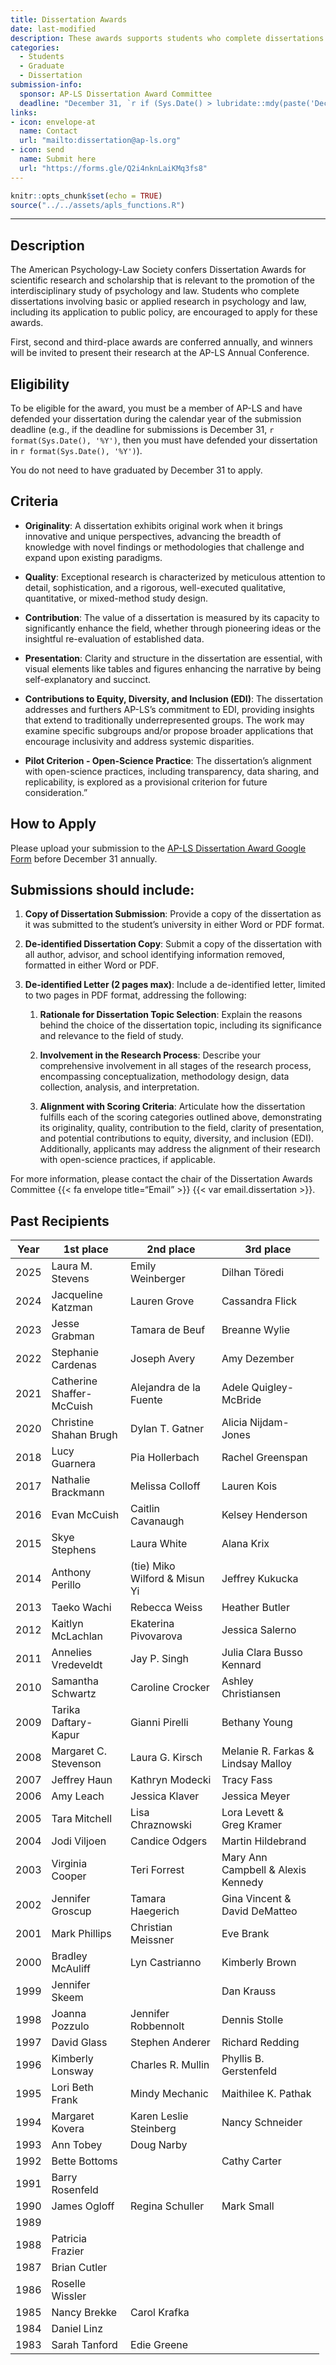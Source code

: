 ```yaml
---
title: Dissertation Awards
date: last-modified
description: These awards supports students who complete dissertations involving basic or applied research in psychology and law.
categories:
  - Students
  - Graduate
  - Dissertation
submission-info:
  sponsor: AP-LS Dissertation Award Committee
  deadline: "December 31, `r if (Sys.Date() > lubridate::mdy(paste('December 31', lubridate::year(Sys.Date())))) lubridate::year(Sys.Date()) + 1 else lubridate::year(Sys.Date())`"
links:
- icon: envelope-at
  name: Contact
  url: "mailto:dissertation@ap-ls.org"
- icon: send
  name: Submit here
  url: "https://forms.gle/Q2i4nknLaiKMq3fs8"
---
```


```r
knitr::opts_chunk$set(echo = TRUE)
source("../../assets/apls_functions.R")
```

<hr>

::::: panel-tabset
## Description

The American Psychology-Law Society confers Dissertation Awards for scientific research and scholarship that is relevant to the promotion of the interdisciplinary study of psychology and law. Students who complete dissertations involving basic or applied research in psychology and law, including its application to public policy, are encouraged to apply for these awards.

First, second and third-place awards are conferred annually, and winners will be invited to present their research at the AP-LS Annual Conference.

## Eligibility

To be eligible for the award, you must be a member of AP-LS and have defended your dissertation during the calendar year of the submission deadline (e.g., if the deadline for submissions is December 31, `r format(Sys.Date(), '%Y')`, then you must have defended your dissertation in `r format(Sys.Date(), '%Y')`).

::: callout-note
You do not need to have graduated by December 31 to apply.
:::

## Criteria

-   **Originality**: A dissertation exhibits original work when it brings innovative and unique perspectives, advancing the breadth of knowledge with novel findings or methodologies that challenge and expand upon existing paradigms.

-   **Quality**: Exceptional research is characterized by meticulous attention to detail, sophistication, and a rigorous, well-executed qualitative, quantitative, or mixed-method study design.

-   **Contribution**: The value of a dissertation is measured by its capacity to significantly enhance the field, whether through pioneering ideas or the insightful re-evaluation of established data.

-   **Presentation**: Clarity and structure in the dissertation are essential, with visual elements like tables and figures enhancing the narrative by being self-explanatory and succinct.

-   **Contributions to Equity, Diversity, and Inclusion (EDI)**: The dissertation addresses and furthers AP-LS's commitment to EDI, providing insights that extend to traditionally underrepresented groups. The work may examine specific subgroups and/or propose broader applications that encourage inclusivity and address systemic disparities.

-   **Pilot Criterion - Open-Science Practice**: The dissertation's alignment with open-science practices, including transparency, data sharing, and replicability, is explored as a provisional criterion for future consideration."

## How to Apply

Please upload your submission to the [AP-LS Dissertation Award Google Form](https://forms.gle/Q2i4nknLaiKMq3fs8) before December 31 annually.

::: callout-tip
## Submissions should include:

1.  **Copy of Dissertation Submission**: Provide a copy of the dissertation as it was submitted to the student’s university in either Word or PDF format.

2.  **De-identified Dissertation Copy**: Submit a copy of the dissertation with all author, advisor, and school identifying information removed, formatted in either Word or PDF.

3.  **De-identified Letter (2 pages max)**: Include a de-identified letter, limited to two pages in PDF format, addressing the following:

    1.  **Rationale for Dissertation Topic Selection**: Explain the reasons behind the choice of the dissertation topic, including its significance and relevance to the field of study.

    2.  **Involvement in the Research Process**: Describe your comprehensive involvement in all stages of the research process, encompassing conceptualization, methodology design, data collection, analysis, and interpretation.

    3.  **Alignment with Scoring Criteria**: Articulate how the dissertation fulfills each of the scoring categories outlined above, demonstrating its originality, quality, contribution to the field, clarity of presentation, and potential contributions to equity, diversity, and inclusion (EDI). Additionally, applicants may address the alignment of their research with open-science practices, if applicable.
:::

For more information, please contact the chair of the Dissertation Awards Committee {{< fa envelope title="Email" >}} {{< var email.dissertation >}}.

## Past Recipients

+------+---------------------------+-------------------------------+------------------------------------+
| Year | 1st place                 | 2nd place                     | 3rd place                          |
+======+===========================+===============================+====================================+
| 2025 | Laura M. Stevens          | Emily Weinberger              | Dilhan Töredi                      |
+------+---------------------------+-------------------------------+------------------------------------+
| 2024 | Jacqueline Katzman        | Lauren Grove                  | Cassandra Flick                    |
+------+---------------------------+-------------------------------+------------------------------------+
| 2023 | Jesse Grabman             | Tamara de Beuf                | Breanne Wylie                      |
+------+---------------------------+-------------------------------+------------------------------------+
| 2022 | Stephanie Cardenas        | Joseph Avery                  | Amy Dezember                       |
+------+---------------------------+-------------------------------+------------------------------------+
| 2021 | Catherine Shaffer-McCuish | Alejandra de la Fuente        | Adele Quigley-McBride              |
+------+---------------------------+-------------------------------+------------------------------------+
| 2020 | Christine Shahan Brugh    | Dylan T. Gatner               | Alicia Nijdam-Jones                |
+------+---------------------------+-------------------------------+------------------------------------+
| 2018 | Lucy Guarnera             | Pia Hollerbach                | Rachel Greenspan                   |
+------+---------------------------+-------------------------------+------------------------------------+
| 2017 | Nathalie Brackmann        | Melissa Colloff               | Lauren Kois                        |
+------+---------------------------+-------------------------------+------------------------------------+
| 2016 | Evan McCuish              | Caitlin Cavanaugh             | Kelsey Henderson                   |
+------+---------------------------+-------------------------------+------------------------------------+
| 2015 | Skye Stephens             | Laura White                   | Alana Krix                         |
+------+---------------------------+-------------------------------+------------------------------------+
| 2014 | Anthony Perillo           | (tie) Miko Wilford & Misun Yi | Jeffrey Kukucka                    |
+------+---------------------------+-------------------------------+------------------------------------+
| 2013 | Taeko Wachi               | Rebecca Weiss                 | Heather Butler                     |
+------+---------------------------+-------------------------------+------------------------------------+
| 2012 | Kaitlyn McLachlan         | Ekaterina Pivovarova          | Jessica Salerno                    |
+------+---------------------------+-------------------------------+------------------------------------+
| 2011 | Annelies Vredeveldt       | Jay P. Singh                  | Julia Clara Busso Kennard          |
+------+---------------------------+-------------------------------+------------------------------------+
| 2010 | Samantha Schwartz         | Caroline Crocker              | Ashley Christiansen                |
+------+---------------------------+-------------------------------+------------------------------------+
| 2009 | Tarika Daftary-Kapur      | Gianni Pirelli                | Bethany Young                      |
+------+---------------------------+-------------------------------+------------------------------------+
| 2008 | Margaret C. Stevenson     | Laura G. Kirsch               | Melanie R. Farkas & Lindsay Malloy |
+------+---------------------------+-------------------------------+------------------------------------+
| 2007 | Jeffrey Haun              | Kathryn Modecki               | Tracy Fass                         |
+------+---------------------------+-------------------------------+------------------------------------+
| 2006 | Amy Leach                 | Jessica Klaver                | Jessica Meyer                      |
+------+---------------------------+-------------------------------+------------------------------------+
| 2005 | Tara Mitchell             | Lisa Chraznowski              | Lora Levett &\                     |
|      |                           |                               | Greg Kramer                        |
+------+---------------------------+-------------------------------+------------------------------------+
| 2004 | Jodi Viljoen              | Candice Odgers                | Martin Hildebrand                  |
+------+---------------------------+-------------------------------+------------------------------------+
| 2003 | Virginia Cooper           | Teri Forrest                  | Mary Ann Campbell & Alexis Kennedy |
+------+---------------------------+-------------------------------+------------------------------------+
| 2002 | Jennifer Groscup          | Tamara Haegerich              | Gina Vincent &\                    |
|      |                           |                               | David DeMatteo                     |
+------+---------------------------+-------------------------------+------------------------------------+
| 2001 | Mark Phillips             | Christian Meissner            | Eve Brank                          |
+------+---------------------------+-------------------------------+------------------------------------+
| 2000 | Bradley McAuliff          | Lyn Castrianno                | Kimberly Brown                     |
+------+---------------------------+-------------------------------+------------------------------------+
| 1999 | Jennifer Skeem            |                               | Dan Krauss                         |
+------+---------------------------+-------------------------------+------------------------------------+
| 1998 | Joanna Pozzulo            | Jennifer Robbennolt           | Dennis Stolle                      |
+------+---------------------------+-------------------------------+------------------------------------+
| 1997 | David Glass               | Stephen Anderer               | Richard Redding                    |
+------+---------------------------+-------------------------------+------------------------------------+
| 1996 | Kimberly Lonsway          | Charles R. Mullin             | Phyllis B. Gerstenfeld             |
+------+---------------------------+-------------------------------+------------------------------------+
| 1995 | Lori Beth Frank           | Mindy Mechanic                | Maithilee K. Pathak                |
+------+---------------------------+-------------------------------+------------------------------------+
| 1994 | Margaret Kovera           | Karen Leslie Steinberg        | Nancy Schneider                    |
+------+---------------------------+-------------------------------+------------------------------------+
| 1993 | Ann Tobey                 | Doug Narby                    |                                    |
+------+---------------------------+-------------------------------+------------------------------------+
| 1992 | Bette Bottoms             | \                             | Cathy Carter                       |
+------+---------------------------+-------------------------------+------------------------------------+
| 1991 | Barry Rosenfeld           |                               |                                    |
+------+---------------------------+-------------------------------+------------------------------------+
| 1990 | James Ogloff              | Regina Schuller               | Mark Small                         |
+------+---------------------------+-------------------------------+------------------------------------+
| 1989 |                           |                               |                                    |
+------+---------------------------+-------------------------------+------------------------------------+
| 1988 | Patricia Frazier          |                               |                                    |
+------+---------------------------+-------------------------------+------------------------------------+
| 1987 | Brian Cutler              |                               |                                    |
+------+---------------------------+-------------------------------+------------------------------------+
| 1986 | Roselle Wissler           |                               |                                    |
+------+---------------------------+-------------------------------+------------------------------------+
| 1985 | Nancy Brekke              | Carol Krafka                  |                                    |
+------+---------------------------+-------------------------------+------------------------------------+
| 1984 | Daniel Linz               |                               |                                    |
+------+---------------------------+-------------------------------+------------------------------------+
| 1983 | Sarah Tanford             | Edie Greene                   |                                    |
+------+---------------------------+-------------------------------+------------------------------------+
:::::
